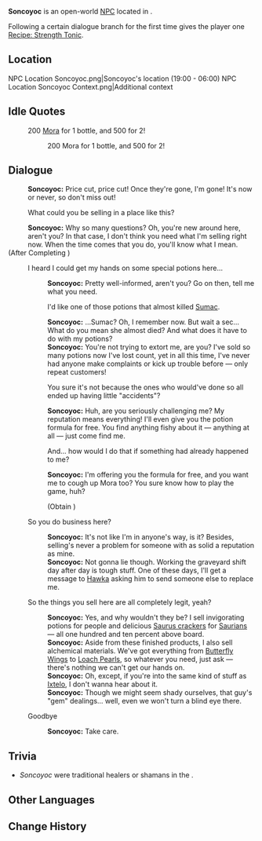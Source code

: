 {{Meta
<!-- Remove this template after adding the missing info -->
|missing_NPC_profile  = yes
}}
{{Character Infobox
|type             = Open-World NPC
|image            = NPC Soncoyoc.png
|realname         = <!-- Optional, if different from in-game name -->
|deceased         = <!-- Past (for deceased prior to events of the game) or free response -->
|region           = Natlan
|location         = Natlan
|affiliation      = Scions of the Canopy
|title            = 

|ancestry         = <!-- Clan/family -->
|father           = 
|mother           = 
|spouse           = 
|sibling          = 
|child            = 
|relative         = 

|voiceEN          = 
|voiceCN          = 
|voiceJP          = 
|voiceKR          = 
|dialoguereward   = {{Card|Recipe: Strength Tonic|1|icon_name=Instructions}}
}}
'''Soncoyoc''' is an open-world [[NPC]] located in {{Location|Stadium of the Sacred Flame}}.

Following a certain dialogue branch for the first time gives the player one [[Recipe: Strength Tonic]].

==Location==
<gallery>
NPC Location Soncoyoc.png|Soncoyoc's location (19:00 - 06:00)
NPC Location Soncoyoc Context.png|Additional context
</gallery>
<!--
==Profile==
Detailed story/lore information goes here.
''(To be added.)''

===Appearance===
Keep appearance section short and concise. Limit to 2 paragraphs with 3-4 sentences each.
''(To be added.)''

==Quests and Events==
{{Quests and Events}}
-->
==Idle Quotes==
{{Dialogue Start}}
: {{DIcon|Idle}} 200 [[Mora]] for 1 bottle, and 500 for 2!
:: {{A|VO Soncoyoc 01.ogg}} 200 Mora for 1 bottle, and 500 for 2!
{{Dialogue End}}

==Dialogue==
{{Dialogue Start}}
:'''Soncoyoc:''' Price cut, price cut! Once they're gone, I'm gone! It's now or never, so don't miss out!
:{{DIcon}} What could you be selling in a place like this?
:'''Soncoyoc:''' Why so many questions? Oh, you're new around here, aren't you? In that case, I don't think you need what I'm selling right now. When the time comes that you do, you'll know what I mean.
;(After Completing  {{Quest|The Case of the Crafting Bench}})
:{{DIcon|Reward}} I heard I could get my hands on some special potions here...
::'''Soncoyoc:''' Pretty well-informed, aren't you? Go on then, tell me what you need.
::{{DIcon}} I'd like one of those potions that almost killed [[Sumac]].
::'''Soncoyoc:''' ...Sumac? Oh, I remember now. But wait a sec... What do you mean she almost died? And what does it have to do with my potions?
::'''Soncoyoc:''' You're not trying to extort me, are you? I've sold so many potions now I've lost count, yet in all this time, I've never had anyone make complaints or kick up trouble before &mdash; only repeat customers!
::{{DIcon}} You sure it's not because the ones who would've done so all ended up having little "accidents"?
::'''Soncoyoc:''' Huh, are you seriously challenging me? My reputation means everything! I'll even give you the potion formula for free. You find anything fishy about it &mdash; anything at all &mdash; just come find me.
::{{DIcon}} And... how would I do that if something had already happened to me?
::'''Soncoyoc:''' I'm offering you the formula for free, and you want me to cough up Mora too? You sure know how to play the game, huh?
::;(Obtain {{Item|Recipe: Strength Tonic|20|x=1}})
:{{DIcon}} So you do business here?
::'''Soncoyoc:''' It's not like I'm in anyone's way, is it? Besides, selling's never a problem for someone with as solid a reputation as mine.
::'''Soncoyoc:''' Not gonna lie though. Working the graveyard shift day after day is tough stuff. One of these days, I'll get a message to [[Hawka]] asking him to send someone else to replace me.
:{{DIcon}} So the things you sell here are all completely legit, yeah?
::'''Soncoyoc:''' Yes, and why wouldn't they be? I sell invigorating potions for people and delicious [[Saurus Crackers|Saurus crackers]] for [[Saurian]]s &mdash; all one hundred and ten percent above board.
::'''Soncoyoc:''' Aside from these finished products, I also sell alchemical materials. We've got everything from [[Butterfly Wings]] to [[Loach Pearl]]s, so whatever you need, just ask &mdash; there's nothing we can't get our hands on.
::'''Soncoyoc:''' Oh, except, if you're into the same kind of stuff as [[Ixtelo]], I don't wanna hear about it.
::'''Soncoyoc:''' Though we might seem shady ourselves, that guy's "gem" dealings... well, even we won't turn a blind eye there.
:{{DIcon}} Goodbye
::'''Soncoyoc:''' Take care.
{{Dialogue End}}
<!--
==Event Dialogue==
===Event Name===
{{Dialogue Start}}
:'''Soncoyoc:'''
{{Dialogue End}}
-->

==Trivia==
* ''Soncoyoc'' were traditional healers or shamans in the {{w|Inca Empire}}.

==Other Languages==
{{Other Languages|default_hidden=1
|en       = Soncoyoc
|zhs      = 桑科约克
|zhs_rm   = Sāngkēyuēkè
|zht      = 桑科約克
|zht_rm   = Sāngkēyuēkè
|ja       = ソンコヨック
|ko       = 산코요크
|es       = Soncoyoc
|fr       = Soncoyoc
|ru       = Сонкойок
|th       = Soncoyoc
|vi       = Soncoyoc
|de       = Soncoyoc
|id       = Soncoyoc
|pt       = Soncoyoc
|tr       = Soncoyoc
|it       = Soncoyoc
}}

==Change History==
{{Change History|5.0}}
<!--
==References==
{{Reflist}}
-->